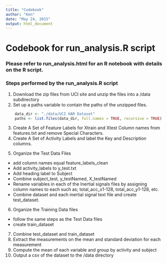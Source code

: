 ```yaml
---
title: "Codebook"
author: "Ken"
date: "May 24, 2015"
output: html_document
---
```

# Codebook for run_analysis.R script
### Please refer to run_analysis.html for an R notebook with details on the R script.

### Steps performed by the run_analysis.R script
1) Download the zip files from UCI site and unzip the files into a /data subdirectory
2) Set up a paths variable to contain the paths of the unzipped files.
```r
    data_dir <- "./data/UCI HAR Dataset"
    paths <- list.files(data_dir, full.names = TRUE, recursive = TRUE)
```
3) Create A Set of Feature Labels for Xtrain and Xtest Column names from features.txt and remove Special Characters.
4) Create A Set of Activity Labels and label the Key and Description columns.
5. Organize the Test Data Files 

+ add column names equal feature_labels_clean
+ Add activity_labels to y_test.txt
+ Add heading label to Subject
+ Combine subject_test, y_testNamed, X_testNamed
+ Rename variables in each of the Inertial signals files by assigning column names to each such as; total_acc_x1-128, total_acc_y1-128, etc. 
+ Combine dataset and each inertial signal text file and create test_dataset.

6. Organize the Training Data files

+ follow the same steps as the Test Data files
+ create train_dataset

7. Combine test_dataset and train_dataset
8. Extract the measurements on the mean and standard deviation for each measurement
9. Compute the mean of each variable and group by activity and subject
10.  Output a csv of the dataset to the /data directory
